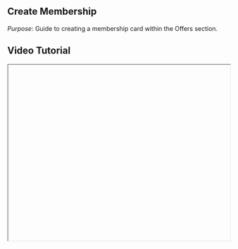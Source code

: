 


<div className="mdx-content">

## Create Membership



*Purpose*: Guide to creating a membership card within the Offers section.

## Video Tutorial



<iframe
  width="100%"
  height="400"
  title="Create Membership Tutorial"
  allowFullScreen
  className="rounded-lg"
/>

---

## Steps:



❶ **Navigate to Offers**  
Go to the **Offers** section.

❷ **Click Membership Tab**  
Select the **Membership** tab from the top.

❸ **Add a New Membership**  
Click the **Add Membership** button to begin.

❹ **Fill Out the Form**  
Complete the form fields:
- Choose a **Card Template**
- Enter a **Name**, **Validity**, and **Description**
- Click **Next**

❺ **Configure Pricing**  
Enable sale types and input values:
- Toggle **Online** or **Walk-in** sale
- Enter **Total Value** and **Membership Price**
- Click **Next**

❻ **Select Venue(s)**  
Choose one or more venues where this membership will be available.

❼ **Save the Membership**  
Click the **Save** button to finalize and create the membership.

---

**Tip for First-Time Users**:  
Ensure you’ve double-checked pricing and venue selections before saving.

<div className="space-y-4 mt-6">

<div className="my-10 border-t border-gray-200" />

## More questions about this


</div>
<div className="space-y-4 mt-6">
  <details className="bg-white rounded-md p-4 border border-gray-300">
  <summary
    className="font-medium text-base text-gray-900"
    style={{
      backgroundColor: 'transparent',
      outline: 'none',
      cursor: 'pointer',
      userSelect: 'none',
      listStyle: 'none',
    }}
  >Can I edit a membership after saving?</summary>
   <p className="mt-2 text-sm text-gray-700">
      Yes, click on the membership name to open it and make edits.
    </p>
  </details>

  <details className="bg-white rounded-md p-4 border border-gray-300">
  <summary
    className="font-medium text-base text-gray-900"
    style={{
      backgroundColor: 'transparent',
      outline: 'none',
      cursor: 'pointer',
      userSelect: 'none',
      listStyle: 'none',
    }}
  >Can memberships be deleted?</summary>
    <p className="mt-2 text-sm text-gray-700">
      Yes, use the 3-dot menu next to the membership name and select delete.
    </p>
  </details>
</div>
</div>

---

<div className="space-y-4 mt-6">

<div className="my-10 border-t border-gray-200" />

<div className="mdx-content mt-10">

Was this article helpful?

<div style={{ display: 'flex', gap: '1rem' }}>
  <button style={{ padding: '0.5rem', borderRadius: '9999px', backgroundColor: '#f0f0f0' }}>
    👍
  </button>
  <button style={{ padding: '0.5rem', borderRadius: '9999px', backgroundColor: '#f0f0f0' }}>
    👎
  </button>
</div>
</div>

---
</div>
